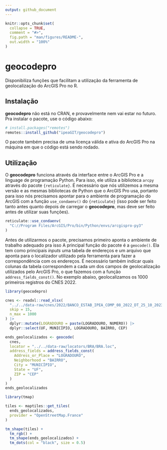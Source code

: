 ```yaml
---
output: github_document
---
```


```r
knitr::opts_chunk$set(
  collapse = TRUE,
  comment = "#>",
  fig.path = "man/figures/README-",
  out.width = "100%"
)
```

# geocodepro

Disponibiliza funções que facilitam a utilização da ferramenta de geolocalização
do ArcGIS Pro no R.

## Instalação

**geocodepro** não está no CRAN, e provavelmente nem vai estar no futuro. Pra
instalar o pacote, use o código abaixo:

```r
# install.packages("remotes")
remotes::install_github("ipeaGIT/geocodepro")
```

O pacote também precisa de uma licença válida e ativa do ArcGIS Pro na máquina
em que o código está sendo rodado.

## Utilização

O **geocodepro** funciona através da interface entre o ArcGIS Pro e a linguage
de programação Python. Para isso, ele utiliza a biblioteca `arcpy` através do
pacote `{reticulate}`. É necessário que nós utilizemos a mesma versão e as
mesmas bibliotecas de Python que o ArcGIS Pro usa, portanto para isso nós
precisamos apontar para o ambiente de programação do ArcGIS com a função
`use_condaenv()` do `{reticulate}` (isso pode ser feito tanto antes quanto
depois de carregar o **geocodepro**, mas deve ser feito antes de utilizar suas
funções).

```r
reticulate::use_condaenv(
  "C://Program Files/ArcGIS/Pro/bin/Python/envs/arcgispro-py3"
)
```

Antes de utilizarmos o pacote, precisamos primeiro aponta o ambiente de trabalho
adequado pra isso A principal função do pacote é a `geocode()`. Ela tem como
principais *inputs* uma tabela de endereços e um arquivo que aponta para o
localizador utilizado pela ferramenta para fazer a correspondência com os
endereços. É necessário também indicar quais colunas da tabela correspondem a
cada um dos campos de geolocalização utilizados pelo ArcGIS Pro, o que fazemos
com a função `address_fields_const()`. No exemplo abaixo, geolocalizamos os 1000
primeiros registros do CNES 2022.

```r
library(geocodepro)

cnes <- readxl::read_xlsx(
  "../../data-raw/cnes/2022/BANCO_ESTAB_IPEA_COMP_08_2022_DT_25_10_2023.xlsx",
  skip = 15,
  n_max = 1000
) |>
  dplyr::mutate(LOGRADOURO = paste(LOGRADOURO, NUMERO)) |>
  dplyr::select(UF, MUNICÍPIO, LOGRADOURO, BAIRRO, CEP)

ends_geolocalizados <- geocode(
  cnes,
  locator = "../../data-raw/locators/BRA/BRA.loc",
  address_fields = address_fields_const(
    Address_or_Place = "LOGRADOURO",
    Neighborhood = "BAIRRO",
    City = "MUNICÍPIO",
    State = "UF",
    ZIP = "CEP"
  )
)
ends_geolocalizados
```

```r
library(tmap)

tiles <- maptiles::get_tiles(
  ends_geolocalizados,
  provider = "OpenStreetMap.France"
)

tm_shape(tiles) +
  tm_rgb() +
  tm_shape(ends_geolocalizados) +
  tm_dots(col = "black", size = 0.5)
```
